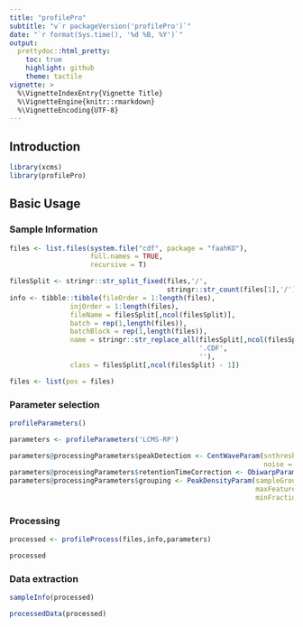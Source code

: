 ```yaml
---
title: "profilePro"
subtitle: "v`r packageVersion('profilePro')`"
date: "`r format(Sys.time(), '%d %B, %Y')`"
output: 
  prettydoc::html_pretty:
    toc: true
    highlight: github
    theme: tactile
vignette: >
  %\VignetteIndexEntry{Vignette Title}
  %\VignetteEngine{knitr::rmarkdown}
  %\VignetteEncoding{UTF-8}
---
```


## Introduction

```r
library(xcms)
library(profilePro)
```

## Basic Usage

### Sample Information

```r
files <- list.files(system.file("cdf", package = "faahKO"),
                    full.names = TRUE,
                    recursive = T)

filesSplit <- stringr::str_split_fixed(files,'/',
                                       stringr::str_count(files[1],'/') + 1) 
info <- tibble::tibble(fileOrder = 1:length(files),
               injOrder = 1:length(files),
               fileName = filesSplit[,ncol(filesSplit)], 
               batch = rep(1,length(files)), 
               batchBlock = rep(1,length(files)), 
               name = stringr::str_replace_all(filesSplit[,ncol(filesSplit)],
                                               '.CDF',
                                               ''), 
               class = filesSplit[,ncol(filesSplit) - 1])

files <- list(pos = files)
```

### Parameter selection

```r
profileParameters()
```

```r
parameters <- profileParameters('LCMS-RP')
```

```r
parameters@processingParameters$peakDetection <- CentWaveParam(snthresh = 20,
                                                               noise = 1000)
parameters@processingParameters$retentionTimeCorrection <- ObiwarpParam()
parameters@processingParameters$grouping <- PeakDensityParam(sampleGroups = info$class,
                                                             maxFeatures = 300,
                                                             minFraction = 2/3)
```

### Processing

```r
processed <- profileProcess(files,info,parameters)

processed
```

### Data extraction

```r
sampleInfo(processed)
```

```r
processedData(processed)
```

